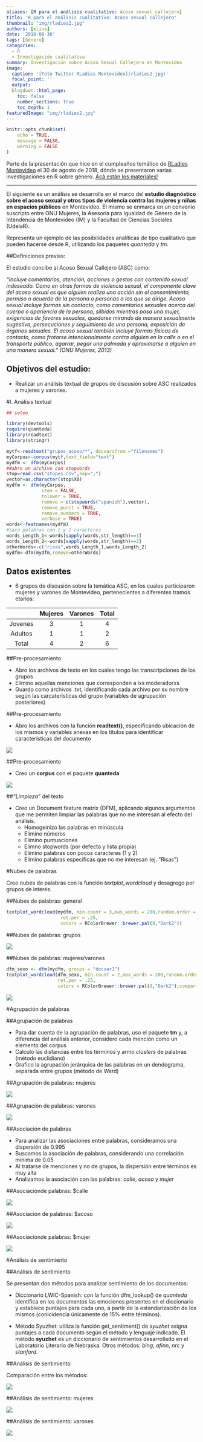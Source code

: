 ```yaml
---
aliases: [R para el análisis cualitativo: Acoso sexual callejero]
title: 'R para el análisis cualitativo: Acoso sexual callejero'
thumbnail: "img/rladies2.jpg"
authors: [elina]
date: '2018-08-30'
tags: [Género]
categories:
  - R
  - Investigación cualitativa
summary: Investigación sobre Acoso Sexual Callejero en Montevideo
image:
  caption: '[Foto Twitter RLadies Montevideo](rladies2.jpg)'
  focal_point: ''
  output:
  blogdown::html_page:
    toc: false
    number_sections: true
    toc_depth: 1
featuredImage: "img/rladies2.jpg"
---
```



```r
knitr::opts_chunk$set(
	echo = TRUE,
	message = FALSE,
	warning = FALSE
)
```


Parte de la presentación que hice en el cumpleaños temático de [RLadies Montevideo](https://twitter.com/RLadiesMVD) el 30 de agosto de 2018, dónde se presentaron varias investigaciones en R sobre género. [Acá están los materiales!](https://github.com/rladies/meetup-presentations_montevideo/tree/master/2018-08-30-1er_a%C3%B1o)

______________


El siguiente es un análisis se desarrolla en el marco del __estudio diagnóstico sobre el acoso sexual y otros tipos de violencia contra las mujeres y niñas en espacios públicos__ en Montevideo. El mismo se enmarca en un convenio suscripto entre ONU Mujeres, la Asesoría para Igualdad de Género de la Intendencia de Montevideo (IM) y la Facultad de Ciencias Sociales (UdelaR).

Representa un ejemplo de las posibilidades analíticas de tipo cualitativo que pueden hacerse desde R, utilizando los paquetes _quanteda_ y _tm_. 



##Definiciones previas:

El estudio concibe al Acoso Sexual Callejero (ASC) como:

_"Incluye comentarios, atención, acciones o gestos con contenido sexual indeseado. Como en
otras formas de violencia sexual, el componente clave del acoso sexual es que alguien
realiza una acción sin el consentimiento, permiso o acuerdo de la persona o personas a las
que se dirige. Acoso sexual incluye formas sin contacto, como comentarios sexuales acerca
del cuerpo o apariencia de la persona, silbidos mientras pasa una mujer, exigencias de
favores sexuales, quedarse mirando de manera sexualmente sugestiva, persecuciones y
seguimiento de una persona, exposición de órganos sexuales. El acoso sexual también
incluye formas físicas de contacto, como frotarse intencionalmente contra alguien en la
calle o en el transporte público, agarrar, pegar una palmada y aproximarse a alguien en una
manera sexual." (ONU Mujeres, 2013)_


## Objetivos del estudio:

- Realizar un análisis textual de grupos de discusión sobre ASC realizados a mujeres y varones.


#I. Análisis textual

```r
## seteo

library(devtools)
require(quanteda)
library(readtext)
library(stringr)

mytf<-readtext("grupos_acoso/*", docvarsfrom ="filenames")
myCorpus<-corpus(mytf,text_field="text")
mydfm <- dfm(myCorpus)
##abro un archivo con stopwords
stop=read.csv("stopes.csv",sep=";")
vector=as.character(stop$X0)
mydfm <- dfm(myCorpus,
             stem = FALSE,
             tolower = TRUE,
             remove = c(stopwords("spanish"),vector), 
             remove_punct = TRUE, 
             remove_numbers = TRUE, 
             verbose = TRUE)
words<-featnames(mydfm)
#Saco palabras con 1 y 2 caracteres
words_Length_1<-words[sapply(words,str_length)==1]
words_Length_2<-words[sapply(words,str_length)==2]
otherWords<-c("risas",words_Length_1,words_Length_2) 
mydfm<-dfm(mydfm,remove=otherWords)
```


## Datos existentes

- 6 grupos de discusión sobre la temática ASC, en los cuales participaron mujeres y varones de Montevideo, pertenecientes a diferentes tramos etarios:


|         | Mujeres | Varones|Total
| :-----: |:-------:| :-----:|:-----:|
| Jovenes | 3       | 1      |4      |
| Adultos | 1       | 1      |2      |
| Total   | 4       | 2      |6      |


##Pre-procesamiento

- Abro los archivos de texto en los cuales tengo las transcripciones de los grupos
- Elimino aquellas menciones que corresponden a lxs moderadorxs 
- Guardo como archivos .txt, identificando cada archivo por su nombre según las carcaterísticas del grupo (variables de agrupación posteriores)

##Pre-procesamiento

- Abro los archivos con la función **readtext()**, especificando ubicación de los mismos y variables anexas en los títulos para identificar características del documento

![](readtext.png)

##Pre-procesamiento

- Creo un **corpus** con el paquete **quanteda** 

![](corpus.png)


<!-- ##Pre-procesamiento -->

<!-- ```{r corpus, echo=TRUE, message=FALSE, warning=FALSE, paged.print=FALSE,size="tiny"} -->
<!-- summary(myCorpus) -->
<!-- ``` -->


##_"Limpieza"_ del texto


- Creo un Document feature matrix (DFM), aplicando algunos argumentos que me permiten limpiar las palabras que no me interesan al efecto del análisis. 
    - Homogeinizo las palabras en minúscula
    - Elimino números
    - Elimino puntuaciones 
    - Elimno stopwords (por defecto y lista propia)
    - Elimino palabras con pocos caracteres (1 y 2)
    - Elimino palabras específicas que no me interesan (ej. "Risas")
    
#Nubes de palabras

Creo nubes de palabras con la función _textplot_wordcloud_ y desagrego por grupos de interés. 


##Nubes de palabras: general


```r
textplot_wordcloud(mydfm, min.count = 3,max_words = 200,random.order = FALSE,
                    rot.per = .25, 
                    colors = RColorBrewer::brewer.pal(8,"Dark2"))

```


##Nubes de palabras: grupos

![](blog_post1/2.png)


##Nubes de palabras: mujeres/varones

```r
dfm_sexo <- dfm(mydfm, groups = "docvar1")
textplot_wordcloud(dfm_sexo, min.count = 2,max_words = 200,random.order = FALSE,
                   rot.per = .25, 
                   colors = RColorBrewer::brewer.pal(8,"Dark2"),comparison = T)
```

![](blog_post1/3.png)


#Agrupación de palabras

##Agrupación de palabras

- Para dar cuenta de la agrupación de palabras, uso el paquete **tm** y, a diferencia del análisis anterior, considero cada mención como un elemento del corpus
- Calculo las distancias entre los términos y armo _clusters_ de palabras (método euclidiano)
- Grafico la agrupación jerárquica de las palabras en un dendograma, separada entre grupos (método de Ward)

##Agrupación de palabras: mujeres

![](blog_post1/4.png)

##Agrupación de palabras: varones

![](blog_post1/5.png)

##Asociación de palabras

- Para analizar las asociaciones entre palabras, consideramos una dispersión de 0.995 
- Buscamos la asociación de palabras, considerando una correlación mínima de 0.05
- Al tratarse de menciones y no de grupos, la dispersión entre términos es muy alta
- Analizamos la asociación con las palabras: _calle_, _acoso_ y _mujer_

##Asociaciónde palabras: $calle

![](blog_post1/6.png)

##Asociación de palabras: $acoso

![](blog_post1/7.png)

##Asociaciónde palabras: $mujer

![](blog_post1/8.png)

#Análisis de sentimiento


##Análisis de sentimiento

Se presentan dos métodos para analizar sentimiento de los documentos:

- Diccionario LWIC-Spanish: con la función dfm_lookup() de _quanteda_ identifica en los documentos las emociones presentes en el diccionario y establece puntajes para cada uno, a partir de la estandarización de los mismos (conicidencia únicamente de 15% entre términos).   

- Método Syuzhet: utiliza la función get_sentiment() de _syuzhet_ asigna puntajes a cada documento según el método y lenguaje indicado. El método **syuzhet** es un diccionario de sentimientos desarrollado en el Laboratorio Literario de Nebraska. Otros métodos: _bing_, _afinn_, _nrc_ y _stanford_. 



##Análisis de sentimiento

Comparación entre los métodos:

![](blog_post1/9.png)

##Análisis de sentimiento: mujeres

![](blog_post1/10.png)

##Análisis de sentimiento: varones

![](blog_post1/11.png)

